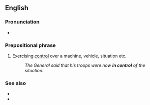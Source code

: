==English==

===Pronunciation===
* {{audio|en-au-in control.ogg|Audio (AU)|lang=en}}

===Prepositional phrase===
{{en-PP}}

# {{lb|en|idiomatic}} Exercising [[control]] over a machine, vehicle, situation etc.
#: ''The General said that his troops were now '''in control''' of the situation.''

===See also===
* {{l|en|under control}}
* {{l|en|out of control}}